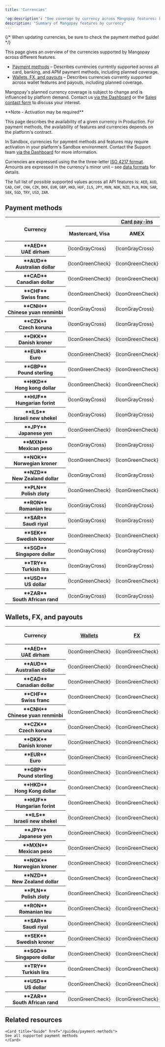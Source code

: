 ```yaml
---
title: 'Currencies'  

'og:description': "See coverage by currency across Mangopay features: key payment methods, wallets, payouts, and more."  
description: "Summary of Mangopay features by currency"
---
```


{/* 
When updating currencies, be sure to check the payment method guide!
*/}


This page gives an overview of the currencies supported by Mangopay across different features.

- <a href="/guides/currencies#payment-methods">Payment methods</a> – Describes currencies currently supported across all card, banking, and APM payment methods, including planned coverage.
- <a href="/guides/currencies#wallets-fx-and-payouts">Wallets, FX, and payouts</a> – Describes currencies currently supported across wallet features and payouts, including planned coverage.

Mangopay's planned currency coverage is subject to change and is influenced by platform demand. Contact us <a href="https://hub.mangopay.com/" target="_blank">via the Dashboard</a> or the <a href="https://mangopay.com/contact" target="_blank">Sales contact form</a> to discuss your interest. 

<Note>  
**Note - Activation may be required** 
  
This page describes the availability of a given currency in Production. For payment methods, the availability of features and currencies depends on the platform's contract.

In Sandbox, currencies for payment methods and features may require activation in your platform's Sandbox environment. Contact the Support team <a href="https://hub.mangopay.com/" target="_blank">via the Dashboard</a> for more information.

</Note>

Currencies are expressed using the the three-letter <a href="/api-reference/overview/data-formats" target="_blank">ISO 4217 format</a>. Amounts are expressed in the currency's minor unit – see <a href="/api-reference/overview/data-formats">data formats</a> for details.

The full list of possible supported values across all API features is: `AED`, `AUD`, `CAD`, `CHF`, `CNH`, `CZK`, `DKK`, `EUR`, `GBP`, `HKD`, `HUF`, `ILS`, `JPY`, `MXN`, `NOK`, `NZD`, `PLN`, `RON`, `SAR`, `SEK`, `SGD`, `TRY`, `USD`, `ZAR`. 

## Payment methods

<table class="currenciesTable rounded-xl">
<thead>
  <tr>
    <th class="header" rowspan="2">Currency</th>
    <th class="header" colspan="3"><a href="/guides/payment-methods/card">Card pay-ins</a></th>
    <th class="header" colspan="4">Banking pay-ins</th>
    <th class="header" colspan="14">APM pay-ins</th>
  </tr>
  <tr>
    <th class="header">Mastercard, Visa</th>
    <th class="header">AMEX</th>
    <th class="header">CB, Maestro</th>
    <th class="header"><a href="/guides/payment-methods/banking/bank-wire">Bank&nbsp;wire&nbsp;<br/>-&nbsp;Intl.</a></th>
    <th class="header"><a href="/guides/payment-methods/banking/bank-wire">Bank&nbsp;wire<br/>-&nbsp;Local</a></th>
    <th class="header"><a href="/guides/payment-methods/banking/virtual-iban">Virtual IBAN</a></th>
    <th class="header"><a href="/guides/payment-methods/banking/direct-debit">Direct debit</a></th>
    <th class="header"><a href="/guides/payment-methods/apple-pay">Apple&nbsp;Pay</a></th>
    <th class="header"><a href="/guides/payment-methods/bancontact">Bancontact</a></th>
    <th class="header"><a href="/guides/payment-methods/blik">BLIK</a></th>
    <th class="header"><a href="/guides/payment-methods/giropay">Giropay</a></th>
    <th class="header"><a href="/guides/payment-methods/google-pay">Google&nbsp;Pay</a></th>
    <th class="header"><a href="/guides/payment-methods/ideal">iDEAL</a></th>
    <th class="header"><a href="/guides/payment-methods/klarna">Klarna</a></th>
    <th class="header"><a href="/guides/payment-methods/mb-way">MB&nbsp;WAY</a></th>
    <th class="header"><a href="/guides/payment-methods/multibanco">Multibanco</a></th>
    <th class="header"><a href="/guides/payment-methods/payconiq">Payconiq</a></th>
    <th class="header"><a href="/guides/payment-methods/paypal">PayPal</a></th>
    <th class="header"><a href="/guides/payment-methods/satispay">Satispay</a></th>
    <th class="header"><a href="/guides/payment-methods/swish">Swish</a></th>
    <th class="header"><a href="/guides/payment-methods/twint">TWINT</a></th>
  </tr>
</thead>
<tbody>
  <tr>
    <th class="header header-normal-weight">**AED**<br/>UAE&nbsp;dirham</th>
    <td class="table-content">{IconGrayCross}</td>
    <td class="table-content">{IconGrayCross}</td>
    <td class="table-content">{IconGrayCross}</td>
    <td class="table-content">{IconGreenCheck}</td>
    <td class="table-content">{IconGrayCross}</td>
    <td class="table-content">{IconGrayCross}</td>
    <td class="table-content">{IconGrayCross}</td>
    <td class="table-content">{IconGrayCross}</td>
    <td class="table-content">{IconGrayCross}</td>
    <td class="table-content">{IconGrayCross}</td>
    <td class="table-content">{IconGrayCross}</td>
    <td class="table-content">{IconGrayCross}</td>
    <td class="table-content">{IconGrayCross}</td>
    <td class="table-content">{IconGrayCross}</td>
    <td class="table-content">{IconGrayCross}</td>
    <td class="table-content">{IconGrayCross}</td>
    <td class="table-content">{IconGrayCross}</td>
    <td class="table-content">{IconGrayCross}</td>
    <td class="table-content">{IconGrayCross}</td>
    <td class="table-content">{IconGrayCross}</td>
    <td class="table-content">{IconGrayCross}</td>
  </tr>
  <tr>
    <th class="header header-normal-weight">**AUD**<br/>Australian&nbsp;dollar</th>
    <td class="table-content">{IconGreenCheck}</td>
    <td class="table-content">{IconGreenCheck}</td>
    <td class="table-content">{IconGrayCross}</td>
    <td class="table-content">{IconGreenCheck}</td>
    <td class="table-content">{IconGrayCross}</td>
    <td class="table-content">{IconGrayCross}</td>
    <td class="table-content">{IconGrayCross}</td>
    <td class="table-content">{IconGreenCheck}</td>
    <td class="table-content">{IconGrayCross}</td>
    <td class="table-content">{IconGrayCross}</td>
    <td class="table-content">{IconGrayCross}</td>
    <td class="table-content">{IconGreenCheck}</td>
    <td class="table-content">{IconGrayCross}</td>
    <td class="table-content">{IconGrayCross}</td>
    <td class="table-content">{IconGrayCross}</td>
    <td class="table-content">{IconGrayCross}</td>
    <td class="table-content">{IconGrayCross}</td>
    <td class="table-content">{IconGrayCross}</td>
    <td class="table-content">{IconGrayCross}</td>
    <td class="table-content">{IconGrayCross}</td>
    <td class="table-content">{IconGrayCross}</td>
  </tr>
  <tr>
    <th class="header header-normal-weight">**CAD**<br/>Canadian&nbsp;dollar</th>
    <td class="table-content">{IconGreenCheck}</td>
    <td class="table-content">{IconGreenCheck}</td>
    <td class="table-content">{IconGrayCross}</td>
    <td class="table-content">{IconGreenCheck}</td>
    <td class="table-content">Planned</td>
    <td class="table-content">Planned</td>
    <td class="table-content">{IconGrayCross}</td>
    <td class="table-content">{IconGreenCheck}</td>
    <td class="table-content">{IconGrayCross}</td>
    <td class="table-content">{IconGrayCross}</td>
    <td class="table-content">{IconGrayCross}</td>
    <td class="table-content">{IconGreenCheck}</td>
    <td class="table-content">{IconGrayCross}</td>
    <td class="table-content">{IconGrayCross}</td>
    <td class="table-content">{IconGrayCross}</td>
    <td class="table-content">{IconGrayCross}</td>
    <td class="table-content">{IconGrayCross}</td>
    <td class="table-content">{IconGrayCross}</td>
    <td class="table-content">{IconGrayCross}</td>
    <td class="table-content">{IconGrayCross}</td>
    <td class="table-content">{IconGrayCross}</td>
  </tr>
  <tr>
    <th class="header header-normal-weight">**CHF**<br/>Swiss&nbsp;franc</th>
    <td class="table-content">{IconGreenCheck}</td>
    <td class="table-content">{IconGreenCheck}</td>
    <td class="table-content">{IconGrayCross}</td>
    <td class="table-content">{IconGreenCheck}</td>
    <td class="table-content">{IconGrayCross}</td>
    <td class="table-content">{IconGrayCross}</td>
    <td class="table-content">{IconGrayCross}</td>
    <td class="table-content">{IconGreenCheck}</td>
    <td class="table-content">{IconGrayCross}</td>
    <td class="table-content">{IconGrayCross}</td>
    <td class="table-content">{IconGrayCross}</td>
    <td class="table-content">{IconGreenCheck}</td>
    <td class="table-content">{IconGrayCross}</td>
    <td class="table-content">{IconGreenCheck}</td>
    <td class="table-content">{IconGrayCross}</td>
    <td class="table-content">{IconGrayCross}</td>
    <td class="table-content">{IconGrayCross}</td>
    <td class="table-content">{IconGreenCheck}</td>
    <td class="table-content">{IconGrayCross}</td>
    <td class="table-content">{IconGrayCross}</td>
    <td class="table-content">{IconGreenCheck}</td>
  </tr>
    <tr>
    <th class="header header-normal-weight">**CNH**<br/>Chinese&nbsp;yuan&nbsp;renminbi</th>
    <td class="table-content">{IconGrayCross}</td>
    <td class="table-content">{IconGrayCross}</td>
    <td class="table-content">{IconGrayCross}</td>
    <td class="table-content">Planned</td>
    <td class="table-content">{IconGrayCross}</td>
    <td class="table-content">{IconGrayCross}</td>
    <td class="table-content">{IconGrayCross}</td>
    <td class="table-content">{IconGrayCross}</td>
    <td class="table-content">{IconGrayCross}</td>
    <td class="table-content">{IconGrayCross}</td>
    <td class="table-content">{IconGrayCross}</td>
    <td class="table-content">{IconGrayCross}</td>
    <td class="table-content">{IconGrayCross}</td>
    <td class="table-content">{IconGrayCross}</td>
    <td class="table-content">{IconGrayCross}</td>
    <td class="table-content">{IconGrayCross}</td>
    <td class="table-content">{IconGrayCross}</td>
    <td class="table-content">{IconGrayCross}</td>
    <td class="table-content">{IconGrayCross}</td>
    <td class="table-content">{IconGrayCross}</td>
    <td class="table-content">{IconGrayCross}</td>
  </tr>
  <tr>
    <th class="header header-normal-weight">**CZK**<br/>Czech&nbsp;koruna</th>
    <td class="table-content">{IconGrayCross}</td>
    <td class="table-content">{IconGrayCross}</td>
    <td class="table-content">{IconGrayCross}</td>
    <td class="table-content">{IconGreenCheck}</td>
    <td class="table-content">{IconGrayCross}</td>
    <td class="table-content">{IconGrayCross}</td>
    <td class="table-content">{IconGrayCross}</td>
    <td class="table-content">{IconGrayCross}</td>
    <td class="table-content">{IconGrayCross}</td>
    <td class="table-content">{IconGrayCross}</td>
    <td class="table-content">{IconGrayCross}</td>
    <td class="table-content">{IconGrayCross}</td>
    <td class="table-content">{IconGrayCross}</td>
    <td class="table-content">{IconGrayCross}</td>
    <td class="table-content">{IconGrayCross}</td>
    <td class="table-content">{IconGrayCross}</td>
    <td class="table-content">{IconGrayCross}</td>
    <td class="table-content">{IconGrayCross}</td>
    <td class="table-content">{IconGrayCross}</td>
    <td class="table-content">{IconGrayCross}</td>
    <td class="table-content">{IconGrayCross}</td>
  </tr>
  <tr>
    <th class="header header-normal-weight">**DKK**<br/>Danish&nbsp;kroner</th>
    <td class="table-content">{IconGreenCheck}</td>
    <td class="table-content">{IconGreenCheck}</td>
    <td class="table-content">{IconGrayCross}</td>
    <td class="table-content">{IconGreenCheck}</td>
    <td class="table-content">Planned</td>
    <td class="table-content">Planned</td>
    <td class="table-content">{IconGrayCross}</td>
    <td class="table-content">{IconGreenCheck}</td>
    <td class="table-content">{IconGrayCross}</td>
    <td class="table-content">{IconGrayCross}</td>
    <td class="table-content">{IconGrayCross}</td>
    <td class="table-content">{IconGreenCheck}</td>
    <td class="table-content">{IconGrayCross}</td>
    <td class="table-content">{IconGreenCheck}</td>
    <td class="table-content">{IconGrayCross}</td>
    <td class="table-content">{IconGrayCross}</td>
    <td class="table-content">{IconGrayCross}</td>
    <td class="table-content">{IconGrayCross}</td>
    <td class="table-content">{IconGrayCross}</td>
    <td class="table-content">{IconGrayCross}</td>
    <td class="table-content">{IconGrayCross}</td>
  </tr>
  <tr>
    <th class="header header-normal-weight">**EUR**<br/>Euro</th>
    <td class="table-content">{IconGreenCheck}</td>
    <td class="table-content">{IconGreenCheck}</td>
    <td class="table-content">{IconGreenCheck}</td>
    <td class="table-content">{IconGreenCheck}</td>
    <td class="table-content">{IconGreenCheck}</td>
    <td class="table-content">{IconGreenCheck}</td>
    <td class="table-content">{IconGreenCheck}</td>
    <td class="table-content">{IconGreenCheck}</td>
    <td class="table-content">{IconGreenCheck}</td>
    <td class="table-content">{IconGrayCross}</td>
    <td class="table-content">{IconGreenCheck}</td>
    <td class="table-content">{IconGreenCheck}</td>
    <td class="table-content">{IconGreenCheck}</td>
    <td class="table-content">{IconGreenCheck}</td>
    <td class="table-content">{IconGreenCheck}</td>
    <td class="table-content">{IconGreenCheck}</td>
    <td class="table-content">{IconGreenCheck}</td>
    <td class="table-content">{IconGreenCheck}</td>
    <td class="table-content">{IconGreenCheck}</td>
    <td class="table-content">{IconGrayCross}</td>
    <td class="table-content">{IconGrayCross}</td>
  </tr>
  <tr>
    <th class="header header-normal-weight">**GBP**<br/>Pound&nbsp;sterling</th>
    <td class="table-content">{IconGreenCheck}</td>
    <td class="table-content">{IconGreenCheck}</td>
    <td class="table-content">{IconGrayCross}</td>
    <td class="table-content">{IconGreenCheck}</td>
    <td class="table-content">{IconGreenCheck}</td>
    <td class="table-content">Planned</td>
    <td class="table-content">{IconGreenCheck}</td>
    <td class="table-content">{IconGreenCheck}</td>
    <td class="table-content">{IconGrayCross}</td>
    <td class="table-content">{IconGrayCross}</td>
    <td class="table-content">{IconGrayCross}</td>
    <td class="table-content">{IconGreenCheck}</td>
    <td class="table-content">{IconGrayCross}</td>
    <td class="table-content">{IconGreenCheck}</td>
    <td class="table-content">{IconGrayCross}</td>
    <td class="table-content">{IconGrayCross}</td>
    <td class="table-content">{IconGrayCross}</td>
    <td class="table-content">{IconGreenCheck}</td>
    <td class="table-content">{IconGrayCross}</td>
    <td class="table-content">{IconGrayCross}</td>
    <td class="table-content">{IconGrayCross}</td>
  </tr>
  <tr>
    <th class="header header-normal-weight">**HKD**<br/>Hong&nbsp;kong&nbsp;dollar</th>
    <td class="table-content">{IconGreenCheck}</td>
    <td class="table-content">{IconGreenCheck}</td>
    <td class="table-content">{IconGrayCross}</td>
    <td class="table-content">{IconGreenCheck}</td>
    <td class="table-content">{IconGrayCross}</td>
    <td class="table-content">{IconGrayCross}</td>
    <td class="table-content">{IconGrayCross}</td>
    <td class="table-content">{IconGreenCheck}</td>
    <td class="table-content">{IconGrayCross}</td>
    <td class="table-content">{IconGrayCross}</td>
    <td class="table-content">{IconGrayCross}</td>
    <td class="table-content">{IconGreenCheck}</td>
    <td class="table-content">{IconGrayCross}</td>
    <td class="table-content">{IconGrayCross}</td>
    <td class="table-content">{IconGrayCross}</td>
    <td class="table-content">{IconGrayCross}</td>
    <td class="table-content">{IconGrayCross}</td>
    <td class="table-content">{IconGrayCross}</td>
    <td class="table-content">{IconGrayCross}</td>
    <td class="table-content">{IconGrayCross}</td>
    <td class="table-content">{IconGrayCross}</td>
  </tr>
  <tr>
    <th class="header header-normal-weight">**HUF**<br/>Hungarian&nbsp;forint</th>
    <td class="table-content">{IconGrayCross}</td>
    <td class="table-content">{IconGrayCross}</td>
    <td class="table-content">{IconGrayCross}</td>
    <td class="table-content">{IconGreenCheck}</td>
    <td class="table-content">{IconGrayCross}</td>
    <td class="table-content">{IconGrayCross}</td>
    <td class="table-content">{IconGrayCross}</td>
    <td class="table-content">{IconGrayCross}</td>
    <td class="table-content">{IconGrayCross}</td>
    <td class="table-content">{IconGrayCross}</td>
    <td class="table-content">{IconGrayCross}</td>
    <td class="table-content">{IconGrayCross}</td>
    <td class="table-content">{IconGrayCross}</td>
    <td class="table-content">{IconGrayCross}</td>
    <td class="table-content">{IconGrayCross}</td>
    <td class="table-content">{IconGrayCross}</td>
    <td class="table-content">{IconGrayCross}</td>
    <td class="table-content">{IconGrayCross}</td>
    <td class="table-content">{IconGrayCross}</td>
    <td class="table-content">{IconGrayCross}</td>
    <td class="table-content">{IconGrayCross}</td>
  </tr>
  <tr>
    <th class="header header-normal-weight">**ILS**<br/>Israeli&nbsp;new&nbsp;shekel</th>
    <td class="table-content">{IconGrayCross}</td>
    <td class="table-content">{IconGrayCross}</td>
    <td class="table-content">{IconGrayCross}</td>
    <td class="table-content">{IconGreenCheck}</td>
    <td class="table-content">{IconGrayCross}</td>
    <td class="table-content">{IconGrayCross}</td>
    <td class="table-content">{IconGrayCross}</td>
    <td class="table-content">{IconGrayCross}</td>
    <td class="table-content">{IconGrayCross}</td>
    <td class="table-content">{IconGrayCross}</td>
    <td class="table-content">{IconGrayCross}</td>
    <td class="table-content">{IconGrayCross}</td>
    <td class="table-content">{IconGrayCross}</td>
    <td class="table-content">{IconGrayCross}</td>
    <td class="table-content">{IconGrayCross}</td>
    <td class="table-content">{IconGrayCross}</td>
    <td class="table-content">{IconGrayCross}</td>
    <td class="table-content">{IconGrayCross}</td>
    <td class="table-content">{IconGrayCross}</td>
    <td class="table-content">{IconGrayCross}</td>
    <td class="table-content">{IconGrayCross}</td>
  </tr>
  <tr>
    <th class="header header-normal-weight">**JPY**<br/>Japanese&nbsp;yen</th>
    <td class="table-content">{IconGreenCheck}</td>
    <td class="table-content">{IconGreenCheck}</td>
    <td class="table-content">{IconGrayCross}</td>
    <td class="table-content">{IconGreenCheck}</td>
    <td class="table-content">{IconGrayCross}</td>
    <td class="table-content">{IconGrayCross}</td>
    <td class="table-content">{IconGrayCross}</td>
    <td class="table-content">{IconGreenCheck}</td>
    <td class="table-content">{IconGrayCross}</td>
    <td class="table-content">{IconGrayCross}</td>
    <td class="table-content">{IconGrayCross}</td>
    <td class="table-content">{IconGreenCheck}</td>
    <td class="table-content">{IconGrayCross}</td>
    <td class="table-content">{IconGrayCross}</td>
    <td class="table-content">{IconGrayCross}</td>
    <td class="table-content">{IconGrayCross}</td>
    <td class="table-content">{IconGrayCross}</td>
    <td class="table-content">{IconGrayCross}</td>
    <td class="table-content">{IconGrayCross}</td>
    <td class="table-content">{IconGrayCross}</td>
    <td class="table-content">{IconGrayCross}</td>
  </tr>
  <tr>
    <th class="header header-normal-weight">**MXN**<br/>Mexican&nbsp;peso</th>
    <td class="table-content">{IconGrayCross}</td>
    <td class="table-content">{IconGrayCross}</td>
    <td class="table-content">{IconGrayCross}</td>
    <td class="table-content">{IconGreenCheck}</td>
    <td class="table-content">{IconGrayCross}</td>
    <td class="table-content">{IconGrayCross}</td>
    <td class="table-content">{IconGrayCross}</td>
    <td class="table-content">{IconGrayCross}</td>
    <td class="table-content">{IconGrayCross}</td>
    <td class="table-content">{IconGrayCross}</td>
    <td class="table-content">{IconGrayCross}</td>
    <td class="table-content">{IconGrayCross}</td>
    <td class="table-content">{IconGrayCross}</td>
    <td class="table-content">{IconGrayCross}</td>
    <td class="table-content">{IconGrayCross}</td>
    <td class="table-content">{IconGrayCross}</td>
    <td class="table-content">{IconGrayCross}</td>
    <td class="table-content">{IconGrayCross}</td>
    <td class="table-content">{IconGrayCross}</td>
    <td class="table-content">{IconGrayCross}</td>
    <td class="table-content">{IconGrayCross}</td>
  </tr>
  <tr>
    <th class="header header-normal-weight">**NOK**<br/>Norwegian&nbsp;kroner</th>
    <td class="table-content">{IconGreenCheck}</td>
    <td class="table-content">{IconGreenCheck}</td>
    <td class="table-content">{IconGrayCross}</td>
    <td class="table-content">{IconGreenCheck}</td>
    <td class="table-content">{IconGrayCross}</td>
    <td class="table-content">{IconGrayCross}</td>
    <td class="table-content">{IconGrayCross}</td>
    <td class="table-content">{IconGreenCheck}</td>
    <td class="table-content">{IconGrayCross}</td>
    <td class="table-content">{IconGrayCross}</td>
    <td class="table-content">{IconGrayCross}</td>
    <td class="table-content">{IconGreenCheck}</td>
    <td class="table-content">{IconGrayCross}</td>
    <td class="table-content">{IconGrayCross}</td>
    <td class="table-content">{IconGrayCross}</td>
    <td class="table-content">{IconGrayCross}</td>
    <td class="table-content">{IconGrayCross}</td>
    <td class="table-content">{IconGrayCross}</td>
    <td class="table-content">{IconGrayCross}</td>
    <td class="table-content">{IconGrayCross}</td>
    <td class="table-content">{IconGrayCross}</td>
  </tr>
  <tr>
    <th class="header header-normal-weight">**NZD**<br/>New&nbsp;Zealand&nbsp;dollar</th>
    <td class="table-content">{IconGrayCross}</td>
    <td class="table-content">{IconGrayCross}</td>
    <td class="table-content">{IconGrayCross}</td>
    <td class="table-content">{IconGreenCheck}</td>
    <td class="table-content">{IconGrayCross}</td>
    <td class="table-content">{IconGrayCross}</td>
    <td class="table-content">{IconGrayCross}</td>
    <td class="table-content">{IconGrayCross}</td>
    <td class="table-content">{IconGrayCross}</td>
    <td class="table-content">{IconGrayCross}</td>
    <td class="table-content">{IconGrayCross}</td>
    <td class="table-content">{IconGrayCross}</td>
    <td class="table-content">{IconGrayCross}</td>
    <td class="table-content">{IconGrayCross}</td>
    <td class="table-content">{IconGrayCross}</td>
    <td class="table-content">{IconGrayCross}</td>
    <td class="table-content">{IconGrayCross}</td>
    <td class="table-content">{IconGrayCross}</td>
    <td class="table-content">{IconGrayCross}</td>
    <td class="table-content">{IconGrayCross}</td>
    <td class="table-content">{IconGrayCross}</td>
  </tr>
  <tr>
    <th class="header header-normal-weight">**PLN**<br/>Polish&nbsp;zloty</th>
    <td class="table-content">{IconGreenCheck}</td>
    <td class="table-content">{IconGreenCheck}</td>
    <td class="table-content">{IconGrayCross}</td>
    <td class="table-content">{IconGreenCheck}</td>
    <td class="table-content">Planned</td>
    <td class="table-content">Planned</td>
    <td class="table-content">{IconGrayCross}</td>
    <td class="table-content">{IconGreenCheck}</td>
    <td class="table-content">{IconGrayCross}</td>
    <td class="table-content">{IconGreenCheck}</td>
    <td class="table-content">{IconGrayCross}</td>
    <td class="table-content">{IconGreenCheck}</td>
    <td class="table-content">{IconGrayCross}</td>
    <td class="table-content">{IconGreenCheck}</td>
    <td class="table-content">{IconGrayCross}</td>
    <td class="table-content">{IconGrayCross}</td>
    <td class="table-content">{IconGrayCross}</td>
    <td class="table-content">{IconGrayCross}</td>
    <td class="table-content">{IconGrayCross}</td>
    <td class="table-content">{IconGrayCross}</td>
    <td class="table-content">{IconGrayCross}</td>
  </tr>
  <tr>
    <th class="header header-normal-weight">**RON**<br/>Romanian&nbsp;leu</th>
    <td class="table-content">{IconGrayCross}</td>
    <td class="table-content">{IconGrayCross}</td>
    <td class="table-content">{IconGrayCross}</td>
    <td class="table-content">{IconGreenCheck}</td>
    <td class="table-content">{IconGrayCross}</td>
    <td class="table-content">{IconGrayCross}</td>
    <td class="table-content">{IconGrayCross}</td>
    <td class="table-content">{IconGrayCross}</td>
    <td class="table-content">{IconGrayCross}</td>
    <td class="table-content">{IconGrayCross}</td>
    <td class="table-content">{IconGrayCross}</td>
    <td class="table-content">{IconGrayCross}</td>
    <td class="table-content">{IconGrayCross}</td>
    <td class="table-content">{IconGrayCross}</td>
    <td class="table-content">{IconGrayCross}</td>
    <td class="table-content">{IconGrayCross}</td>
    <td class="table-content">{IconGrayCross}</td>
    <td class="table-content">{IconGrayCross}</td>
    <td class="table-content">{IconGrayCross}</td>
    <td class="table-content">{IconGrayCross}</td>
    <td class="table-content">{IconGrayCross}</td>
  </tr>
  <tr>
    <th class="header header-normal-weight">**SAR**<br/>Saudi&nbsp;riyal</th>
    <td class="table-content">{IconGrayCross}</td>
    <td class="table-content">{IconGrayCross}</td>
    <td class="table-content">{IconGrayCross}</td>
    <td class="table-content">{IconGreenCheck}</td>
    <td class="table-content">{IconGrayCross}</td>
    <td class="table-content">{IconGrayCross}</td>
    <td class="table-content">{IconGrayCross}</td>
    <td class="table-content">{IconGrayCross}</td>
    <td class="table-content">{IconGrayCross}</td>
    <td class="table-content">{IconGrayCross}</td>
    <td class="table-content">{IconGrayCross}</td>
    <td class="table-content">{IconGrayCross}</td>
    <td class="table-content">{IconGrayCross}</td>
    <td class="table-content">{IconGrayCross}</td>
    <td class="table-content">{IconGrayCross}</td>
    <td class="table-content">{IconGrayCross}</td>
    <td class="table-content">{IconGrayCross}</td>
    <td class="table-content">{IconGrayCross}</td>
    <td class="table-content">{IconGrayCross}</td>
    <td class="table-content">{IconGrayCross}</td>
    <td class="table-content">{IconGrayCross}</td>
  </tr>
  <tr>
    <th class="header header-normal-weight">**SEK**<br/>Swedish&nbsp;kroner</th>
    <td class="table-content">{IconGreenCheck}</td>
    <td class="table-content">{IconGreenCheck}</td>
    <td class="table-content">{IconGrayCross}</td>
    <td class="table-content">{IconGreenCheck}</td>
    <td class="table-content">Planned</td>
    <td class="table-content">{IconGrayCross}</td>
    <td class="table-content">{IconGrayCross}</td>
    <td class="table-content">{IconGreenCheck}</td>
    <td class="table-content">{IconGrayCross}</td>
    <td class="table-content">{IconGrayCross}</td>
    <td class="table-content">{IconGrayCross}</td>
    <td class="table-content">{IconGreenCheck}</td>
    <td class="table-content">{IconGrayCross}</td>
    <td class="table-content">{IconGreenCheck}</td>
    <td class="table-content">{IconGrayCross}</td>
    <td class="table-content">{IconGrayCross}</td>
    <td class="table-content">{IconGrayCross}</td>
    <td class="table-content">{IconGrayCross}</td>
    <td class="table-content">{IconGrayCross}</td>
    <td class="table-content">{IconGreenCheck}</td>
    <td class="table-content">{IconGrayCross}</td>
  </tr>
  <tr>
    <th class="header header-normal-weight">**SGD**<br/>Singapore&nbsp;dollar</th>
    <td class="table-content">{IconGrayCross}</td>
    <td class="table-content">{IconGrayCross}</td>
    <td class="table-content">{IconGrayCross}</td>
    <td class="table-content">{IconGreenCheck}</td>
    <td class="table-content">{IconGrayCross}</td>
    <td class="table-content">{IconGrayCross}</td>
    <td class="table-content">{IconGrayCross}</td>
    <td class="table-content">{IconGrayCross}</td>
    <td class="table-content">{IconGrayCross}</td>
    <td class="table-content">{IconGrayCross}</td>
    <td class="table-content">{IconGrayCross}</td>
    <td class="table-content">{IconGrayCross}</td>
    <td class="table-content">{IconGrayCross}</td>
    <td class="table-content">{IconGrayCross}</td>
    <td class="table-content">{IconGrayCross}</td>
    <td class="table-content">{IconGrayCross}</td>
    <td class="table-content">{IconGrayCross}</td>
    <td class="table-content">{IconGrayCross}</td>
    <td class="table-content">{IconGrayCross}</td>
    <td class="table-content">{IconGrayCross}</td>
    <td class="table-content">{IconGrayCross}</td>
  </tr>
  <tr>
    <th class="header header-normal-weight">**TRY**<br/>Turkish&nbsp;lira</th>
    <td class="table-content">{IconGrayCross}</td>
    <td class="table-content">{IconGrayCross}</td>
    <td class="table-content">{IconGrayCross}</td>
    <td class="table-content">{IconGreenCheck}</td>
    <td class="table-content">{IconGrayCross}</td>
    <td class="table-content">{IconGrayCross}</td>
    <td class="table-content">{IconGrayCross}</td>
    <td class="table-content">{IconGrayCross}</td>
    <td class="table-content">{IconGrayCross}</td>
    <td class="table-content">{IconGrayCross}</td>
    <td class="table-content">{IconGrayCross}</td>
    <td class="table-content">{IconGrayCross}</td>
    <td class="table-content">{IconGrayCross}</td>
    <td class="table-content">{IconGrayCross}</td>
    <td class="table-content">{IconGrayCross}</td>
    <td class="table-content">{IconGrayCross}</td>
    <td class="table-content">{IconGrayCross}</td>
    <td class="table-content">{IconGrayCross}</td>
    <td class="table-content">{IconGrayCross}</td>
    <td class="table-content">{IconGrayCross}</td>
    <td class="table-content">{IconGrayCross}</td>
  </tr>
  <tr>
    <th class="header header-normal-weight">**USD**<br/>US&nbsp;dollar</th>
    <td class="table-content">{IconGreenCheck}</td>
    <td class="table-content">{IconGreenCheck}</td>
    <td class="table-content">{IconGrayCross}</td>
    <td class="table-content">{IconGreenCheck}</td>
    <td class="table-content">Planned</td>
    <td class="table-content">Planned</td>
    <td class="table-content">{IconGrayCross}</td>
    <td class="table-content">{IconGreenCheck}</td>
    <td class="table-content">{IconGrayCross}</td>
    <td class="table-content">{IconGrayCross}</td>
    <td class="table-content">{IconGrayCross}</td>
    <td class="table-content">{IconGreenCheck}</td>
    <td class="table-content">{IconGrayCross}</td>
    <td class="table-content">{IconGrayCross}</td>
    <td class="table-content">{IconGrayCross}</td>
    <td class="table-content">{IconGrayCross}</td>
    <td class="table-content">{IconGrayCross}</td>
    <td class="table-content">{IconGreenCheck}</td>
    <td class="table-content">{IconGrayCross}</td>
    <td class="table-content">{IconGrayCross}</td>
    <td class="table-content">{IconGrayCross}</td>
  </tr>
  <tr>
    <th class="header header-normal-weight">**ZAR**<br/>South&nbsp;African&nbsp;rand</th>
    <td class="table-content">{IconGrayCross}</td>
    <td class="table-content">{IconGrayCross}</td>
    <td class="table-content">{IconGrayCross}</td>
    <td class="table-content">{IconGreenCheck}</td>
    <td class="table-content">{IconGrayCross}</td>
    <td class="table-content">{IconGrayCross}</td>
    <td class="table-content">{IconGrayCross}</td>
    <td class="table-content">{IconGrayCross}</td>
    <td class="table-content">{IconGrayCross}</td>
    <td class="table-content">{IconGrayCross}</td>
    <td class="table-content">{IconGrayCross}</td>
    <td class="table-content">{IconGrayCross}</td>
    <td class="table-content">{IconGrayCross}</td>
    <td class="table-content">{IconGrayCross}</td>
    <td class="table-content">{IconGrayCross}</td>
    <td class="table-content">{IconGrayCross}</td>
    <td class="table-content">{IconGrayCross}</td>
    <td class="table-content">{IconGrayCross}</td>
    <td class="table-content">{IconGrayCross}</td>
    <td class="table-content">{IconGrayCross}</td>
    <td class="table-content">{IconGrayCross}</td>
  </tr>
</tbody>
</table>

## Wallets, FX, and payouts

<table class="currenciesTable rounded-xl">
<thead>
  <tr>
    <th class="header" rowspan="2">Currency</th>
    <th class="header" rowspan="2"><a href="/api-reference/wallets/wallet-object">Wallets</a></th>
    <th class="header" rowspan="2"><a href="/guides/fx">FX</a></th>
    <th class="header" colspan="2"><a href="/guides/payouts">Payouts</a></th>
  </tr>
  <tr>
    <th class="header">International</th>
    <th class="header">Local</th>
  </tr>
</thead>
<tbody>
  <tr>
    <th class="header header-normal-weight">**AED**<br/>UAE&nbsp;dirham</th>
    <td class="table-content">{IconGreenCheck}</td>
    <td class="table-content">{IconGreenCheck}</td>
    <td class="table-content">{IconGreenCheck}</td>
    <td class="table-content">Planned</td>
    </tr>
  <tr>
    <th class="header header-normal-weight">**AUD**<br/>Australian&nbsp;dollar</th>
    <td class="table-content">{IconGreenCheck}</td>
    <td class="table-content">{IconGreenCheck}</td>
    <td class="table-content">{IconGreenCheck}</td>
    <td class="table-content">Planned</td>
    </tr>
  <tr>
    <th class="header header-normal-weight">**CAD**<br/>Canadian&nbsp;dollar</th>
    <td class="table-content">{IconGreenCheck}</td>
    <td class="table-content">{IconGreenCheck}</td>
    <td class="table-content">{IconGreenCheck}</td>
    <td class="table-content">{IconGreenCheck}</td>
  </tr>
  <tr>
    <th class="header header-normal-weight">**CHF**<br/>Swiss&nbsp;franc</th>
    <td class="table-content">{IconGreenCheck}</td>
    <td class="table-content">{IconGreenCheck}</td>
    <td class="table-content">{IconGreenCheck}</td>
    <td class="table-content">{IconGreenCheck}</td>
  </tr>
  <tr>
    <th class="header header-normal-weight">**CNH**<br/>Chinese&nbsp;yuan&nbsp;renminbi</th>
    <td class="table-content">{IconGreenCheck}</td>
    <td class="table-content">{IconGreenCheck}</td>
    <td class="table-content">{IconGreenCheck}</td>
    <td class="table-content">{IconGrayCross}</td>
  </tr>
  <tr>
    <th class="header header-normal-weight">**CZK**<br/>Czech&nbsp;koruna</th>
    <td class="table-content">{IconGreenCheck}</td>
    <td class="table-content">{IconGreenCheck}</td>
    <td class="table-content">{IconGreenCheck}</td>
    <td class="table-content">{IconGreenCheck}</td>
  </tr>
  <tr>
    <th class="header header-normal-weight">**DKK**<br/>Danish&nbsp;kroner</th>
    <td class="table-content">{IconGreenCheck}</td>
    <td class="table-content">{IconGreenCheck}</td>
    <td class="table-content">{IconGreenCheck}</td>
    <td class="table-content">{IconGreenCheck}</td>
  </tr>
  <tr>
    <th class="header header-normal-weight">**EUR**<br/>Euro</th>
    <td class="table-content">{IconGreenCheck}</td>
    <td class="table-content">{IconGreenCheck}</td>
    <td class="table-content">{IconGreenCheck}</td>
    <td class="table-content">{IconGreenCheck}</td>
  </tr>
  <tr>
    <th class="header header-normal-weight">**GBP**<br/>Pound&nbsp;sterling</th>
    <td class="table-content">{IconGreenCheck}</td>
    <td class="table-content">{IconGreenCheck}</td>
    <td class="table-content">{IconGreenCheck}</td>
    <td class="table-content">{IconGreenCheck}</td>
  </tr>
  <tr>
    <th class="header header-normal-weight">**HKD**<br/>Hong&nbsp;Kong&nbsp;dollar</th>
    <td class="table-content">{IconGreenCheck}</td>
    <td class="table-content">{IconGreenCheck}</td>
    <td class="table-content">{IconGreenCheck}</td>
    <td class="table-content">Planned</td>
  </tr>
  <tr>
    <th class="header header-normal-weight">**HUF**<br/>Hungarian&nbsp;forint</th>
    <td class="table-content">{IconGreenCheck}</td>
    <td class="table-content">{IconGreenCheck}</td>
    <td class="table-content">{IconGreenCheck}</td>
    <td class="table-content">{IconGreenCheck}</td>
  </tr>
  <tr>
    <th class="header header-normal-weight">**ILS**<br/>Israeli&nbsp;new&nbsp;shekel</th>
    <td class="table-content">{IconGreenCheck}</td>
    <td class="table-content">{IconGreenCheck}</td>
    <td class="table-content">Planned</td>
    <td class="table-content">{IconGrayCross}</td>
  </tr>
  <tr>
    <th class="header header-normal-weight">**JPY**<br/>Japanese&nbsp;yen</th>
    <td class="table-content">{IconGreenCheck}</td>
    <td class="table-content">{IconGreenCheck}</td>
    <td class="table-content">{IconGreenCheck}</td>
    <td class="table-content">{IconGrayCross}</td>
  </tr>
  <tr>
    <th class="header header-normal-weight">**MXN**<br/>Mexican&nbsp;peso</th>
    <td class="table-content">{IconGreenCheck}</td>
    <td class="table-content">{IconGreenCheck}</td>
    <td class="table-content">{IconGreenCheck}</td>
    <td class="table-content">{IconGrayCross}</td>
  </tr>
  <tr>
    <th class="header header-normal-weight">**NOK**<br/>Norwegian&nbsp;kroner</th>
    <td class="table-content">{IconGreenCheck}</td>
    <td class="table-content">{IconGreenCheck}</td>
    <td class="table-content">{IconGreenCheck}</td>
    <td class="table-content">Planned</td>
  </tr>
  <tr>
    <th class="header header-normal-weight">**NZD**<br/>New&nbsp;Zealand&nbsp;dollar</th>
    <td class="table-content">{IconGreenCheck}</td>
    <td class="table-content">{IconGreenCheck}</td>
    <td class="table-content">{IconGreenCheck}</td>
    <td class="table-content">{IconGrayCross}</td>
  </tr>
  <tr>
    <th class="header header-normal-weight">**PLN**<br/>Polish&nbsp;zloty</th>
    <td class="table-content">{IconGreenCheck}</td>
    <td class="table-content">{IconGreenCheck}</td>
    <td class="table-content">{IconGreenCheck}</td>
    <td class="table-content">{IconGreenCheck}</td>
  </tr>
  <tr>
    <th class="header header-normal-weight">**RON**<br/>Romanian&nbsp;leu</th>
    <td class="table-content">{IconGreenCheck}</td>
    <td class="table-content">{IconGreenCheck}</td>
    <td class="table-content">{IconGreenCheck}</td>
    <td class="table-content">{IconGreenCheck}</td>
  </tr>
  <tr>
    <th class="header header-normal-weight">**SAR**<br/>Saudi&nbsp;riyal</th>
    <td class="table-content">{IconGreenCheck}</td>
    <td class="table-content">{IconGreenCheck}</td>
    <td class="table-content">{IconGreenCheck}</td>
    <td class="table-content">Planned</td>
  </tr>
  <tr>
    <th class="header header-normal-weight">**SEK**<br/>Swedish&nbsp;kroner</th>
    <td class="table-content">{IconGreenCheck}</td>
    <td class="table-content">{IconGreenCheck}</td>
    <td class="table-content">{IconGreenCheck}</td>
    <td class="table-content">{IconGreenCheck}</td>
  </tr>
  <tr>
    <th class="header header-normal-weight">**SGD**<br/>Singapore&nbsp;dollar</th>
    <td class="table-content">{IconGreenCheck}</td>
    <td class="table-content">{IconGreenCheck}</td>
    <td class="table-content">{IconGreenCheck}</td>
    <td class="table-content">Planned</td>
  </tr>
  <tr>
    <th class="header header-normal-weight">**TRY**<br/>Turkish&nbsp;lira</th>
    <td class="table-content">{IconGreenCheck}</td>
    <td class="table-content">{IconGreenCheck}</td>
    <td class="table-content">{IconGreenCheck}</td>
    <td class="table-content">{IconGrayCross}</td>
  </tr>
  <tr>
    <th class="header header-normal-weight">**USD**<br/>US&nbsp;dollar</th>
    <td class="table-content">{IconGreenCheck}</td>
    <td class="table-content">{IconGreenCheck}</td>
    <td class="table-content">{IconGreenCheck}</td>
    <td class="table-content">{IconGreenCheck}</td>
  </tr>
  <tr>
    <th class="header header-normal-weight">**ZAR**<br/>South&nbsp;African&nbsp;rand</th>
    <td class="table-content">{IconGreenCheck}</td>
    <td class="table-content">{IconGreenCheck}</td>
    <td class="table-content">{IconGreenCheck}</td>
    <td class="table-content">{IconGrayCross}</td>
  </tr>
</tbody>
</table>

## Related resources  

    <Card title="Guide" href="/guides/payment-methods">
    See all supported payment methods
    </Card>
